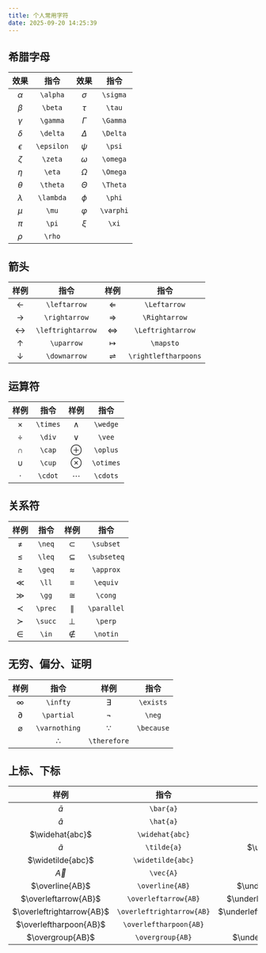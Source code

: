 ```yaml
---
title: 个人常用字符
date: 2025-09-20 14:25:39
---
```


## 希腊字母

|    效果    |    指令    |   效果    |   指令    |
| :--------: | :--------: | :-------: | :-------: |
|  $\alpha$  |  `\alpha`  | $\sigma$  | `\sigma`  |
|  $\beta$   |  `\beta`   |  $\tau$   |  `\tau`   |
|  $\gamma$  |  `\gamma`  | $\Gamma$  | `\Gamma`  |
|  $\delta$  |  `\delta`  | $\Delta$  | `\Delta`  |
| $\epsilon$ | `\epsilon` |  $\psi$   |  `\psi`   |
|  $\zeta$   |  `\zeta`   | $\omega$  | `\omega`  |
|   $\eta$   |   `\eta`   | $\Omega$  | `\Omega`  |
|  $\theta$  |  `\theta`  | $\Theta$  | `\Theta`  |
| $\lambda$  | `\lambda`  |  $\phi$   |  `\phi`   |
|   $\mu$    |   `\mu`    | $\varphi$ | `\varphi` |
|   $\pi$    |   `\pi`    |   $\xi$   |   `\xi`   |
|   $\rho$   |   `\rho`   |           |           |

## 箭头

|       样例        |       指令        |         样例         |         指令         |
| :---------------: | :---------------: | :------------------: | :------------------: |
|   $\leftarrow$    |   `\leftarrow`    |     $\Leftarrow$     |     `\Leftarrow`     |
|   $\rightarrow$   |   `\rightarrow`   |    $\Rightarrow$     |    `\Rightarrow`     |
| $\leftrightarrow$ | `\leftrightarrow` |  $\Leftrightarrow$   |  `\Leftrightarrow`   |
|    $\uparrow$     |    `\uparrow`     |      $\mapsto$       |      `\mapsto`       |
|   $\downarrow$    |   `\downarrow`    | $\rightleftharpoons$ | `\rightleftharpoons` |

## 运算符

|   样例   |   指令   |   样例    |   指令    |
| :------: | :------: | :-------: | :-------: |
| $\times$ | `\times` | $\wedge$  | `\wedge`  |
|  $\div$  |  `\div`  |  $\vee$   |  `\vee`   |
|  $\cap$  |  `\cap`  | $\oplus$  | `\oplus`  |
|  $\cup$  |  `\cup`  | $\otimes$ | `\otimes` |
| $\cdot$  | `\cdot`  | $\cdots$  | `\cdots`  |

## 关系符

|  样例   |  指令   |    样例     |    指令     |
| :-----: | :-----: | :---------: | :---------: |
| $\neq$  | `\neq`  |  $\subset$  |  `\subset`  |
| $\leq$  | `\leq`  | $\subseteq$ | `\subseteq` |
| $\geq$  | `\geq`  |  $\approx$  |  `\approx`  |
|  $\ll$  |  `\ll`  |  $\equiv$   |  `\equiv`   |
|  $\gg$  |  `\gg`  |   $\cong$   |   `\cong`   |
| $\prec$ | `\prec` | $\parallel$ | `\parallel` |
| $\succ$ | `\succ` |   $\perp$   |   `\perp`   |
|  $\in$  |  `\in`  |  $\notin$   |  `\notin`   |

## 无穷、偏分、证明

|     样例      |     指令      |     样例     |    指令    |
| :-----------: | :-----------: | :----------: | :--------: |
|   $\infty$    |   `\infty`    |  $\exists$   | `\exists`  |
|  $\partial$   |  `\partial`   |    $\neg$    |   `\neg`   |
| $\varnothing$ | `\varnothing` |  $\because$  | `\because` |
|               | $\therefore$  | `\therefore` |

## 上标、下标

|           样例            |           指令            |            样例            |            指令            |
| :-----------------------: | :-----------------------: | :------------------------: | :------------------------: |
|         $\bar{a}$         |         `\bar{a}`         |                            |                            |
|         $\hat{a}$         |         `\hat{a}`         |                            |                            |
|      $\widehat{abc}$      |      `\widehat{abc}`      |                            |                            |
|        $\tilde{a}$        |        `\tilde{a}`        |        $\utilde{a}$        |        `\utilde{a}`        |
|     $\widetilde{abc}$     |     `\widetilde{abc}`     |                            |                            |
|         $\vec{A}$         |         `\vec{A}`         |                            |                            |
|      $\overline{AB}$      |      `\overline{AB}`      |      $\underline{AB}$      |      `\underline{AB}`      |
|   $\overleftarrow{AB}$    |   `\overleftarrow{AB}`    |   $\underleftarrow{AB}$    |   `\underleftarrow{AB}`    |
| $\overleftrightarrow{AB}$ | `\overleftrightarrow{AB}` | $\underleftrightarrow{AB}$ | `\underleftrightarrow{AB}` |
|  $\overleftharpoon{AB}$   |  `\overleftharpoon{AB}`   |                            |                            |
|     $\overgroup{AB}$      |     `\overgroup{AB}`      |     $\undergroup{AB}$      |     `\undergroup{AB}`      |
